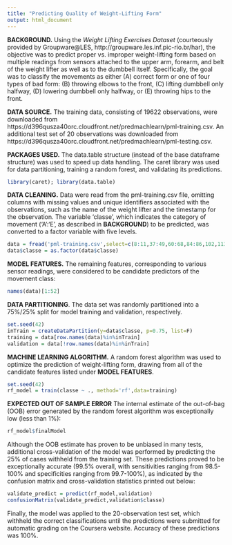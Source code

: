 ```yaml
---
title: "Predicting Quality of Weight-Lifting Form"
output: html_document
---
```

**BACKGROUND.** Using the *Weight Lifting Exercises Dataset* (courteously provided by Groupware@LES, http://groupware.les.inf.pic-rio.br/har), the objective was to predict proper vs. improper weight-lifting form based on multiple readings from sensors attached to the upper arm, forearm, and belt of the weight lifter as well as to the dumbbell itself. Specifically, the goal was to classify the movements as either (A) correct form or one of four types of bad form: (B) throwing elbows to the front, (C) lifting dumbbell only halfway, (D) lowering dumbbell only halfway, or (E) throwing hips to the front.

**DATA SOURCE.** The training data, consisting of 19622 observations, were downloaded from https://d396qusza40orc.cloudfront.net/predmachlearn/pml-training.csv. An additional test set of 20 observations was downloaded from https://d396qusza40orc.cloudfront.net/predmachlearn/pml-testing.csv.

**PACKAGES USED.** The data.table structure (instead of the base dataframe structure) was used to speed up data handling. The caret library was used for data partitioning, training a random forest, and validating its predictions.

```r
library(caret); library(data.table)
```

**DATA CLEANING.** Data were read from the pml-training.csv file, omitting columns with missing values and unique identifiers associated with the observations, such as the name of the weight lifter and the timestamp for the observation. The variable 'classe', which indicates the category of movement ('A':'E', as described in **BACKGROUND**) to be predicted, was converted to a factor variable with five levels.

```r
data = fread('pml-training.csv',select=c(8:11,37:49,60:68,84:86,102,113:124,140,151:160))
data$classe = as.factor(data$classe)
```

**MODEL FEATURES.** The remaining features, corresponding to various sensor readings, were considered to be candidate predictors of the movement class:
```r
names(data)[1:52]
```

**DATA PARTITIONING**. The data set was randomly partitioned into a 75%/25% split for model training and validation, respectively.

```r
set.seed(42)
inTrain = createDataPartition(y=data$classe, p=0.75, list=F)
training = data[row.names(data)%in%inTrain]
validation = data[!row.names(data)%in%inTrain]
```

**MACHINE LEARNING ALGORITHM.** A random forest algorithm was used to optimize the prediction of weight-lifting form, drawing from all of the candidate features listed under **MODEL FEATURES**.

```r
set.seed(42)
rf_model = train(classe ~ ., method='rf',data=training)
```

**EXPECTED OUT OF SAMPLE ERROR**
The internal estimate of the out-of-bag (OOB) error generated by the random forest algorithm was exceptionally low (less than 1%):

```r
rf_model$finalModel
```

Although the OOB estimate has proven to be unbiased in many tests, additional cross-validation of the model was performed by predicting the 25% of cases withheld from the training set. These predictions proved to be exceptionally accurate (99.5% overall, with sensitivities ranging from 98.5-100% and specificities ranging from 99.7-100%), as indicated by the confusion matrix and cross-validation statistics printed out below:

```r
validate_predict = predict(rf_model,validation)
confusionMatrix(validate_predict,validation$classe)
```

Finally, the model was applied to the 20-observation test set, which withheld the correct classifications until the predictions were submitted for automatic grading on the Coursera website. Accuracy of these predictions was 100%.
